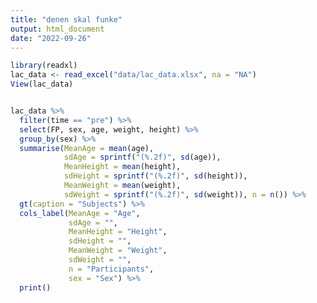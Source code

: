 ```yaml
---
title: "denen skal funke"
output: html_document
date: "2022-09-26"
---
```


```r




library(readxl)
lac_data <- read_excel("data/lac_data.xlsx", na = "NA")
View(lac_data)


lac_data %>%
  filter(time == "pre") %>%
  select(FP, sex, age, weight, height) %>%
  group_by(sex) %>%
  summarise(MeanAge = mean(age),
            sdAge = sprintf("(%.2f)", sd(age)),
            MeanHeight = mean(height),
            sdHeight = sprintf("(%.2f)", sd(height)),
            MeanWeight = mean(weight),
            sdWeight = sprintf("(%.2f)", sd(weight)), n = n()) %>%
  gt(caption = "Subjects") %>%
  cols_label(MeanAge = "Age",
             sdAge = "",
             MeanHeight = "Height",
             sdHeight = "",
             MeanWeight = "Weight",
             sdWeight = "",
             n = "Participants",
             sex = "Sex") %>%
  print()



```





```r

```

